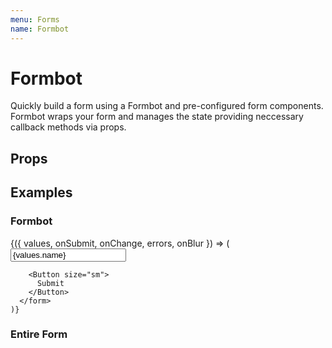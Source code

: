 ```yaml
---
menu: Forms
name: Formbot
---
```



# Formbot

Quickly build a form using a Formbot and pre-configured form components. Formbot wraps your form and manages the state providing neccessary callback methods via props.

## Props

<PropsTable of={Formbot} />

## Examples

### Formbot
<Playground>
   <Formbot
    validations={{
      name: {
        minLength: 4,
      },
    }}>
    {({ values, onSubmit, onChange, errors, onBlur }) => (
      <form onSubmit={onSubmit}>
        <FormGroup>
          <Input
            name="name"
            label="Name"
            value={values.name}
            onBlur={onBlur}
            error={errors.name}
            onChange={onChange}
          />
        </FormGroup>

        <Button size="sm">
          Submit
        </Button>
      </form>
    )}
  </Formbot>
</Playground>

### Entire Form
<Playground>
  <FormExample />
</Playground>


